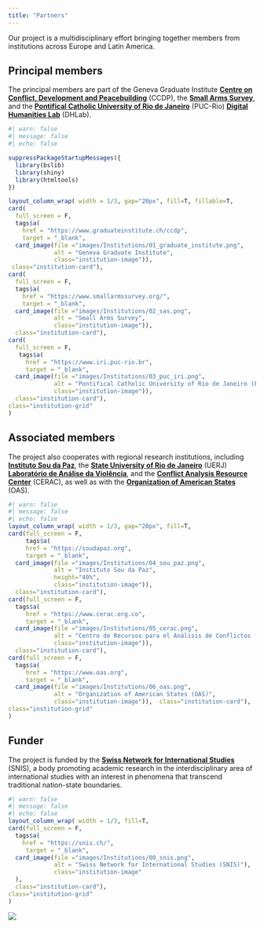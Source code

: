 ```yaml
---
title: "Partners"
---
```


Our project is a multidisciplinary effort bringing together members from institutions across Europe and Latin America.

## Principal members

The principal members are part of the Geneva Graduate Institute [**Centre on Conflict, Development and Peacebuilding**](https://www.graduateinstitute.ch/ccdp){target="_blank"} (CCDP), the [**Small Arms Survey**](https://www.smallarmssurvey.org/){target="_blank"}, and the [**Pontifical Catholic University of Rio de Janeiro**](https://www.puc-rio.br){target="_blank"} (PUC-Rio) [**Digital Humanities Lab**](https://laboratoriodehumanidadesdigitais.usuarios.rdc.puc-rio.br/en/home-english/about-puc-rios-digital-humanities-lab-dhlab/){target="_blank"} (DHLab).

```r
#| warn: false
#| message: false
#| echo: false

suppressPackageStartupMessages({
  library(bslib)
  library(shiny)
  library(htmltools)
})

layout_column_wrap( width = 1/3, gap="20px", fill=T, fillable=T,
card(
  full_screen = F,
  tags$a(
    href = "https://www.graduateinstitute.ch/ccdp",
    target = "_blank",
  card_image(file ="images/Institutions/01_graduate_institute.png", 
             alt = "Geneva Graduate Institute",
             class="institution-image")),
 class="institution-card"),
card(
  full_screen = F,
  tags$a(
    href = "https://www.smallarmssurvey.org/",
    target = "_blank",
  card_image(file ="images/Institutions/02_sas.png", 
             alt = "Small Arms Survey",
             class="institution-image")),
  class="institution-card"),
card(
  full_screen = F,
   tags$a(
     href = "https://www.iri.puc-rio.br",
     target = "_blank",
  card_image(file ="images/Institutions/03_puc_iri.png", 
             alt = "Pontifical Catholic University of Rio de Janeiro (PUC-Rio)",
             class="institution-image")),
  class="institution-card"),
class="institution-grid"
)
```

## Associated members

The project also cooperates with regional research institutions, including [**Instituto Sou da Paz**](https://soudapaz.org){target="_blank"}, the [**State University of Rio de Janeiro**](https://www.uerj.br/){target="_blank"} (UERJ) [**Laboratório de Análise da Violência**](https://lav-uerj.org/en/institucional/){target="_blank"}, and the [**Conflict Analysis Resource Center**](https://www.cerac.org.co){target="_blank"} (CERAC), as well as with the [**Organization of American States**](https://www.oas.org){target="_blank"} (OAS).

```r
#| warn: false
#| message: false
#| echo: false
layout_column_wrap( width = 1/3, gap="20px", fill=T,
card(full_screen = F,
     tags$a(
     href = "https://soudapaz.org",
     target = "_blank",
  card_image(file ="images/Institutions/04_sou_paz.png", 
             alt = "Instituto Sou da Paz",
             height="40%",
             class="institution-image")),
  class="institution-card"),
card(full_screen = F,
  tags$a(
     href = "https://www.cerac.org.co",
     target = "_blank",
  card_image(file ="images/Institutions/05_cerac.png", 
             alt = "Centro de Recursos para el Análisis de Conflictos (CERAC)",
             class="institution-image")),
  class="institution-card"),
card(full_screen = F,
  tags$a(
     href = "https://www.oas.org",
     target = "_blank",
  card_image(file ="images/Institutions/06_oas.png", 
             alt = "Organization of American States (OAS)",
             class="institution-image")),  class="institution-card"),
class="institution-grid"
)
```

## Funder

The project is funded by the [**Swiss Network for International Studies**](https://snis.ch/projects/mapping-the-transnational-circulation-and-control-of-small-arms-in-latin-america/){target="_blank"} (SNIS), a body promoting academic research in the interdisciplinary area of international studies with an interest in phenomena that transcend traditional nation-state boundaries.

```r
#| warn: false
#| message: false
#| echo: false
layout_column_wrap( width = 1/3, fill=T,
card(full_screen = F,
  tags$a(
    href = "https://snis.ch/",
     target = "_blank",
  card_image(file ="images/Institutions/00_snis.png", 
             alt = "Swiss Network for International Studies (SNIS)"),
             class="institution-image"
  ),
  class="institution-card"),
class="institution-grid"
)


```

![](images/ChatGPT%20Image%20Jun%206,%202025,%2003_51_19%20PM.png){.img-background}
